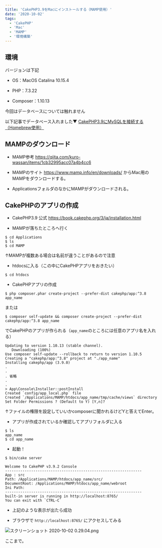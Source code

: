 ```yaml
---
title: 'CakePHP3.9をMacにインストールする（MAMP使用）'
date: '2020-10-02'
tags:
  - 'CakePHP'
  - 'Mac'
  - 'MAMP'
  - '環境構築'
---
```


## 環境

バージョンは下記

- OS：MacOS Catalina 10.15.4

- PHP：7.3.22

- Composer：1.10.13

今回はデータベースについては触れません

以下記事でデータベース入れました▼
[CakePHP3.9にMySQLを接続する（Homebrew使用）](https://qiita.com/motoshi_cocoa/items/0e2489bfe4ae9cf9d5a9)

## MAMPのダウンロード

- MAMP参考
  https://qiita.com/kuro-wassan/items/1cb32995acc07a4b4cc6

- MAMPのサイト
  https://www.mamp.info/en/downloads/ からMac用のMAMPをダウンロードする。

- ApplicationsフォルダのなかにMAMPがダウンロードされる。

## CakePHPのアプリの作成

- CakePHP3.9 公式
  https://book.cakephp.org/3/ja/installation.html

- MAMPが落ちたところへ行く

```bash:ターミナル
$ cd Applications
$ ls
$ cd MAMP
```

↑MAMPが複数ある場合は名前が違うことがあるので注意

- htdocsに入る（この中にCakePHPアプリをおきたい）

```bash:ターミナル
$ cd htdocs
```

- CakePHPアプリの作成

```bash:ターミナル
$ php composer.phar create-project --prefer-dist cakephp/app:^3.8 app_name
```

または

```bash:ターミナル
$ composer self-update && composer create-project --prefer-dist cakephp/app:^3.8 app_name
```

でCakePHPのアプリが作られる（`app_name`のところには任意のアプリ名を入れる）

```bash:ターミナル
Updating to version 1.10.13 (stable channel).
   Downloading (100%)
Use composer self-update --rollback to return to version 1.10.5
Creating a "cakephp/app:^3.8" project at "./app_name"
Installing cakephp/app (3.9.0)
.
.
. 省略
.
.
> App\Console\Installer::postInstall
Created `config/app_local.php` file
Created `/Applications/MAMP/htdocs/app_name/tmp/cache/views` directory
Set Folder Permissions ? (Default to Y) [Y,n]?
```

↑ファイルの権限を設定していいかcomposerに聞かれるけどYと答えてEnter。

- アプリが作成されているか確認してアプリフォルダに入る

```bash:ターミナル
$ ls
app_name
$ cd app_name
```

- 起動！

```bash:ターミナル
$ bin/cake server
```

```bash:ターミナル
Welcome to CakePHP v3.9.2 Console
---------------------------------------------------------------
App : src
Path: /Applications/MAMP/htdocs/app_name/src/
DocumentRoot: /Applications/MAMP/htdocs/app_name/webroot
Ini Path:
---------------------------------------------------------------
built-in server is running in http://localhost:8765/
You can exit with `CTRL-C`
```

- 上記のような表示が出たら成功

- ブラウザで `http://localhost:8765/` にアクセスしてみる

![スクリーンショット 2020-10-02 0.29.04.png](https://qiita-image-store.s3.ap-northeast-1.amazonaws.com/0/594194/247bd690-37dd-fd2a-bb64-e5fff6e7d92f.png)

ここまで。
